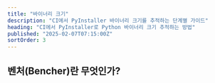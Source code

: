 ```yaml
---
title: "바이너리 크기"
description: "CI에서 PyInstaller 바이너리 크기를 추적하는 단계별 가이드"
heading: "CI에서 PyInstaller로 Python 바이너리 크기 추적하는 방법"
published: "2025-02-07T07:15:00Z"
sortOrder: 3
---
```



<Intro
  lang="Python with PyInstaller"
/>

## 벤처(Bencher)란 무엇인가?

<BencherIntro />

<Steps
  lang="Python"
  optionUrl="/ko/docs/explanation/adapters/#%EF%B8%8F-file-size"
  adapterUrl="/ko/docs/explanation/adapters/#-json"
/>

<FileSizeInner>
  <PythonBuild />
</FileSizeInner>

<CallToAction lang={Language.ko} />

